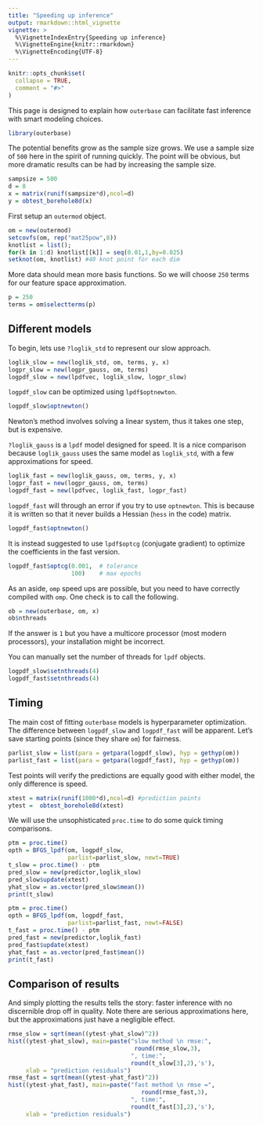 ```yaml
---
title: "Speeding up inference"
output: rmarkdown::html_vignette
vignette: >
  %\VignetteIndexEntry{Speeding up inference}
  %\VignetteEngine{knitr::rmarkdown}
  %\VignetteEncoding{UTF-8}
---
```

  
```r
knitr::opts_chunk$set(
  collapse = TRUE,
  comment = "#>"
)
```

This page is designed to explain how `outerbase` can facilitate fast inference with smart modeling choices.  
```r
library(outerbase)
```

The potential benefits grow as the sample size grows. We use a sample size of `500` here in the spirit of running quickly.  The point will be obvious, but more dramatic results can be had by increasing the sample size.
```r
sampsize = 500
d = 8
x = matrix(runif(sampsize*d),ncol=d)
y = obtest_borehole8d(x)
```

First setup an `outermod` object.
```r
om = new(outermod)
setcovfs(om, rep("mat25pow",8))
knotlist = list();
for(k in 1:d) knotlist[[k]] = seq(0.01,1,by=0.025)
setknot(om, knotlist) #40 knot point for each dim
```

More data should mean more basis functions.  So we will choose `250` terms for
our feature space approximation.
```r
p = 250
terms = om$selectterms(p)
```






## Different models

To begin, lets use `?loglik_std` to represent our slow approach.
```r
loglik_slow = new(loglik_std, om, terms, y, x) 
logpr_slow = new(logpr_gauss, om, terms)
logpdf_slow = new(lpdfvec, loglik_slow, logpr_slow)
```

`logpdf_slow` can be optimized using `lpdf$optnewton`.
```r
logpdf_slow$optnewton()
```
Newton's method involves solving a linear system, thus it takes one step, but is expensive.

`?loglik_gauss` is a `lpdf` model designed for speed.  It is a nice comparison because `loglik_gauss` uses the same model as `loglik_std`, with a few approximations for speed. 
```r
loglik_fast = new(loglik_gauss, om, terms, y, x) 
logpr_fast = new(logpr_gauss, om, terms)
logpdf_fast = new(lpdfvec, loglik_fast, logpr_fast)
```


`logpdf_fast` will through an error if you try to use `optnewton`.  This is because it is written so that it never builds a Hessian (`hess` in the code) matrix.
```r
logpdf_fast$optnewton()
```
It is instead suggested to use `lpdf$optcg` (conjugate gradient) to optimize the coefficients in the fast version.
```r
logpdf_fast$optcg(0.001,  # tolerance
                  100)    # max epochs
```

As an aside, `omp` speed ups are possible, but you need to have correctly compiled with `omp`.  One check is to call the following.  
```r
ob = new(outerbase, om, x) 
ob$nthreads
```
If the answer is `1` but you have a multicore processor (most modern processors), your installation might be incorrect.

You can manually set the number of threads for `lpdf` objects.
```r
logpdf_slow$setnthreads(4)
logpdf_fast$setnthreads(4)
```

## Timing

The main cost of fitting `outerbase` models is hyperparameter optimization.  The difference between `logpdf_slow` and `logpdf_fast` will be apparent.  Let's save starting points (since they share `om`) for fairness.
```r
parlist_slow = list(para = getpara(logpdf_slow), hyp = gethyp(om))
parlist_fast = list(para = getpara(logpdf_fast), hyp = gethyp(om))
```

Test points will verify the predictions are equally good with either model, the only difference is speed.
```r
xtest = matrix(runif(1000*d),ncol=d) #prediction points
ytest =  obtest_borehole8d(xtest)
```
We will use the unsophisticated ` proc.time` to do some quick timing comparisons.  
```r
ptm = proc.time()
opth = BFGS_lpdf(om, logpdf_slow, 
                 parlist=parlist_slow, newt=TRUE)    
t_slow = proc.time() - ptm
pred_slow = new(predictor,loglik_slow)
pred_slow$update(xtest)
yhat_slow = as.vector(pred_slow$mean())
print(t_slow)
```


```r
ptm = proc.time()
opth = BFGS_lpdf(om, logpdf_fast, 
                 parlist=parlist_fast, newt=FALSE)  
t_fast = proc.time() - ptm
pred_fast = new(predictor,loglik_fast)
pred_fast$update(xtest)
yhat_fast = as.vector(pred_fast$mean())
print(t_fast)
```
## Comparison of results

And simply plotting the results tells the story: faster inference with no discernible drop off in quality.  Note there are serious approximations here, but the approximations just have a negligible effect.
```r
rmse_slow = sqrt(mean((ytest-yhat_slow)^2))
hist((ytest-yhat_slow), main=paste("slow method \n rmse:", 
                                    round(rmse_slow,3),
                                   ", time:",
                                   round(t_slow[3],2),'s'),
     xlab = "prediction residuals")
rmse_fast = sqrt(mean((ytest-yhat_fast)^2))
hist((ytest-yhat_fast), main=paste("fast method \n rmse =",
                                      round(rmse_fast,3),
                                   ", time:",
                                   round(t_fast[3],2),'s'), 
     xlab = "prediction residuals")
```


